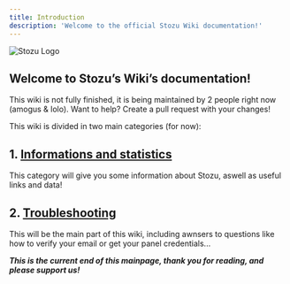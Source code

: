 ```yaml
---
title: Introduction
description: 'Welcome to the official Stozu Wiki documentation!'
---
```


<img
  src="/images/stozu-logo.png"
  alt="Stozu Logo"
/>

## Welcome to Stozu’s Wiki’s documentation!

<Warning>This wiki is not fully finished, it is being maintained by 2 people right now (amogus & lolo). Want to help? Create a pull request with your changes!</Warning>

 This wiki is divided in two main categories (for now):

 ## 1. [Informations and statistics](/informations)
This category will give you some information about Stozu, aswell as useful links and data!

## 2. [Troubleshooting](/troubleshooting)
This will be the main part of this wiki, including awnsers to questions like how to verify your email or get your panel credentials...

***This is the current end of this mainpage, thank you for reading, and please support us!***
